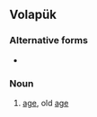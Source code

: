 ==Volapük==

===Alternative forms===
* {{l|vo|bayled}}

===Noun===
{{infl|vo|noun}}

# [[age]], old [[age]]